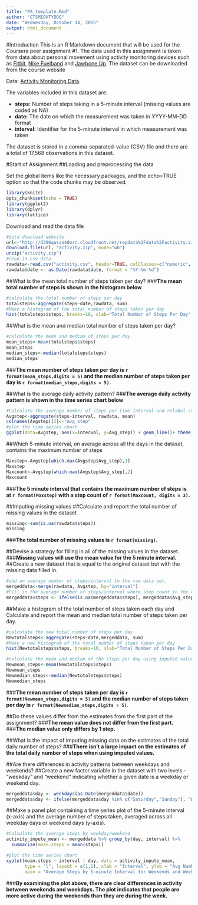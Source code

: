 ```yaml
---
title: "PA_template.Rmd"
author: "CTSMIGHTYDOG"
date: "Wednesday, October 14, 2015"
output: html_document
---
```


#Introduction
This is an R Markdown document that will be used for the Coursera peer assignment #1.  The data used in this assignment is taken from data about personal movement using activity monitoring devices such as [Fitbit](http://www.fitbit.com/), [Nike Fuelband](http://www.nike.com/us/en_us/c/nikeplus-fuel) and [Jawbone Up](https://jawbone.com/up). The dataset can be downloaded from the course website

Data: [Activity Monitoring Data](https://d396qusza40orc.cloudfront.net/repdata%2Fdata%2Factivity.zip).

The variables included in this dataset are:

- **steps:** Number of steps taking in a 5-minute interval (missing values are coded as NA) 
- **date:** The date on which the measurement was taken in YYYY-MM-DD format
- **interval:** Identifier for the 5-minute interval in which measurement was taken

The dataset is stored in a comma-separated-value (CSV) file and there are a total of 17,568 observations in this dataset.

#Start of Assignment
##Loading and preprocessing the data

Set the global items like the necessary packages, and the echo=TRUE option so that the code chunks may be observed.
```r
library(knitr)
opts_chunk$set(echo = TRUE)
library(ggplot2)
library(dplyr)
library(lattice)
```

Download and read the data file
```r
#data download website
url<-"http://d396qusza40orc.cloudfront.net/repdata%2Fdata%2Factivity.zip"
download.file(url, "activity.zip", mode="wb")
unzip("activity.zip")
#read in csv data
rawdata<-read.csv("activity.csv", header=TRUE, colClasses=c("numeric", "character", "numeric"))
rawdata$date <- as.Date(rawdata$date, format = "%Y-%m-%d")
```

##What is the mean total number of steps taken per day?
###**The mean total number of steps is shown in the histogram below**
```r
#calculate the total number of steps per day
totalsteps<-aggregate(steps~date,rawdata, sum)
#Make a histogram of the total number of steps taken per day
hist(totalsteps$steps, breaks=10, xlab="Total Number of Steps Per Day", main="Histogram of Total Number of Steps per Day")
```

##What is the mean and median total number of steps taken per day?
```r
#calculate the mean and median of steps per day
mean_steps<-mean(totalsteps$steps)
mean_steps
median_steps<-median(totalsteps$steps)
median_steps
```
###**The mean number of steps taken per day is `r format(mean_steps,digits = 5)` and the median number of steps taken per day is `r format(median_steps,digits = 5)`.**

##What is the average daily activity pattern?
###**The average daily activity pattern is shown in the time series chart below**
```r
#Calculate the average number of steps per time interval and relabel step to Avg_step
Avgstep<-aggregate(steps~interval, rawdata, mean)
colnames(Avgstep)[2]<-"Avg_step"
#plot the time series chart
ggplot(data=Avgstep, aes(x=interval, y=Avg_step)) + geom_line()+ theme_bw() + xlab("Clock Time") + ylab("Average number of Steps") 
```

##Which 5-minute interval, on average across all the days in the dataset, contains the maximum number of steps
```r
Maxstep<-Avgstep[which.max(Avgstep$Avg_step),1]
Maxstep
Maxcount<-Avgstep[which.max(Avgstep$Avg_step),2]
Maxcount
```
###**The 5 minute interval that contains the maximum number of steps is at `r format(Maxstep)` with a step count of `r format(Maxcount, digits = 3)`.**

##Imputing missing values
##Calculate and report the total number of missing values in the dataset 
```r
missing<-sum(is.na(rawdata$steps))
missing
```
###**The total number of missing values is `r format(missing)`.**

##Devise a strategy for filling in all of the missing values in the dataset. 
###**Missing values will use the mean value for the 5 minute interval.**  
##Create a new dataset that is equal to the original dataset but with the missing data filled in.
```r
#add an average number of steps/interval to the raw data set.
mergeddata<-merge(rawdata, Avgstep, by="interval")
#Fill in the average number of steps/interval where step count in the raw data were NA.
mergeddata$steps <- ifelse(is.na(mergeddata$steps), mergeddata$Avg_step, mergeddata$steps)
```

##Make a histogram of the total number of steps taken each day and Calculate and report the mean and median total number of steps taken per day. 
```r
#calculate the new total number of steps per day
Newtotalsteps<-aggregate(steps~date,mergeddata, sum)
#Make a new histogram of the total number of steps taken per day
hist(Newtotalsteps$steps, breaks=10, xlab="Total Number of Steps Per Day", main="Histogram of Total Number of Steps per Day using Imputed Values")

#calculate the mean and median of the steps per day using imputed values
Newmean_steps<-mean(Newtotalsteps$steps)
Newmean_steps
Newmedian_steps<-median(Newtotalsteps$steps)
Newmedian_steps
```
###**The mean number of steps taken per day is `r format(Newmean_steps,digits = 5)` and the median number of steps taken per day is `r format(Newmedian_steps,digits = 5)`**.

##Do these values differ from the estimates from the first part of the assignment? 
###**The mean value does not differ from the first part.**  
###**The median value only differs by 1 step.**

##What is the impact of imputing missing data on the estimates of the total daily number of steps?
###**There isn't a large impact on the estimates of the total daily number of steps when using imputed values.**


##Are there differences in activity patterns between weekdays and weekends?
##Create a new factor variable in the dataset with two levels - "weekday" and "weekend" indicating whether a given date is a weekday or weekend day.
```r
mergeddata$day <- weekdays(as.Date(mergeddata$date))
mergeddata$day <- ifelse(mergeddata$day %in% c("Saturday","Sunday"), "Weekend", "weekday")
```

##Make a panel plot containing a time series plot of the 5-minute interval (x-axis) and the average number of steps taken, averaged across all weekday days or weekend days (y-axis). 
```r
#Calculate the average steps by weekday/weekend
activity_impute_mean <- mergeddata %>% group_by(day, interval) %>% 
  summarize(mean.steps = mean(steps))

#plot the time series chart
xyplot(mean.steps ~ interval | day, data = activity_impute_mean, 
       type = "l", layout = c(1,2), xlab = "Interval", ylab = "Avg Number of Steps", 
       main = "Average Steps by 5-minute Interval for Weekends and Weekdays")

```

###**By examining the plot above, there are clear differences in activity between weekends and weekdays.  The plot indicates that people are more active during the weekends than they are during the week.**


